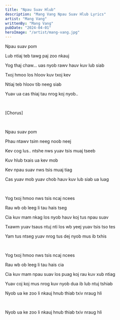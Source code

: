 ```yaml
---
title: "Npau Suav Hlub"
description: "Mang Vang Npau Suav Hlub Lyrics"
artist: "Mang Vang"
writtenBy: "Mang Vang"
pubDate: "2024-04-01"
heroImage: "/artist/mang-vang.jpg"
---
```


Npau suav pom

Lub ntiaj teb tawg paj zoo nkauj

Yog thaj chaw... uas nyob rawv hauv kuv lub siab

Txoj hmoo los hloov kuv txoj kev

Ntiaj teb hloov tib neeg siab

Yuav ua cas thiaj tau nrog koj nyob..

<br />

[Chorus]

<br />

Npau suav pom

Phau ntawv tsim neeg noob neej

Kev cog lus.. ntshe nws yuav tsis muaj tseeb

Kuv hlub txais ua kev mob

Kev npau suav nws tsis muaj tiag

Cas yuav mob yuav chob hauv kuv lub siab ua luag

<br />

Yog txoj hmoo nws tsis ncaj ncees

Rau wb ob leeg li tau hais tseg

Cia kuv mam nkag los nyob hauv koj tus npau suav

Txawm yuav tsaus ntuj nti los wb yeej yuav tsis tso tes

Yam tus ntseg yuav nrog tus dej nyob mus ib txhis

<br />

Yog txoj hmoo nws tsis ncaj ncees

Rau wb ob leeg li tau hais cia

Cia kuv mam npau suav los puag koj rau kuv xub ntiag

Yuav coj koj mus nrog kuv nyob dua ib lub ntuj tshiab

Nyob ua ke zoo li nkauj hnub thiab txiv nraug hli

<br />

Nyob ua ke zoo li nkauj hnub thiab txiv nraug hli
